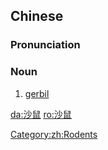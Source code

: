 ==Chinese==
{{zh-forms}}

===Pronunciation===
{{zh-pron
|m=shāshǔ
|c=saa1 syu2
|cat=n
}}

===Noun===
{{zh-noun}}

# [[gerbil]]

[[Category:zh:Rodents]]

[[da:沙鼠]]
[[ro:沙鼠]]